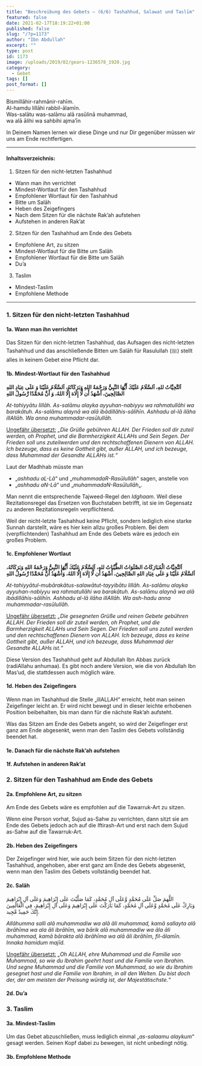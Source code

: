 ```yaml
---
title: "Beschreibung des Gebets – (6/6) Tashahhud, Salawat und Taslīm"
featured: false
date: 2021-02-17T18:19:22+01:00
published: false
slug: "/?p=1173"
author: "Ibn Abdullah"
excerpt: ""
type: post
id: 1173
image: /uploads/2019/02/gears-1236578_1920.jpg
category:
  - Gebet
tags: []
post_format: []
---
```


Bismillāhir-rahmānir-rahīm.  
Al-hamdu lillāhi rabbil-ālamīn.  
Was-salātu was-salāmu alā rasūlinā muhammad,  
wa alā ālihi wa sahbihi ajma’īn

In Deinem Namen lernen wir diese Dinge und nur Dir gegenüber müssen wir uns am Ende rechtfertigen.

---

#### Inhaltsverzeichnis:

1. Sitzen für den nicht-letzten Tashahhud

- Wann man ihn verrichtet
- Mindest-Wortlaut für den Tashahhud
- Empfohlener Wortlaut für den Tashahhud
- Bitte um Salāh
- Heben des Zeigefingers
- Nach dem Sitzen für die nächste Rak’ah aufstehen
- Aufstehen in anderen Rak’at

2. Sitzen für den Tashahhud am Ende des Gebets

- Empfohlene Art, zu sitzen
- Mindest-Wortlaut für die Bitte um Salāh
- Empfohlener Wortlaut für die Bitte um Salāh
- Du’a

3. Taslim

- Mindest-Taslim
- Empfohlene Methode

---

### 1. Sitzen für den nicht-letzten Tashahhud

#### 1a. Wann man ihn verrichtet

Das Sitzen für den nicht-letzten Tashahhud, das Aufsagen des nicht-letzten Tashahhud und das anschließende Bitten um Salāh für Rasulullah (ﷺ) stellt alles in keinem Gebet eine Pflicht dar.

#### 1b. Mindest-Wortlaut für den Tashahhud

**اَلتَّحِيَّاتُ للهِ، اَلسَّلَامُ عَلَيْكَ أَيُّهَا النَّبِيُّ وَرَحْمَةُ اللهِ وَبَرَكَاتُهُ، اَلسَّلَامُ عَلَيْنَا وَ عَلَى عِبَادِ اللهِ الصَّالِحِينَ، أَشْهَدُ أَن لَّا إِلَاهَ إِلَّا اللهُ، وَ أَنَّ مُحَمَّدًا رَّسُولُ اللهِ**

_At-tahiyyātu lillāh. As-salāmu alayka ayyuhan-nabiyyu wa rahmatullāhi wa barakātuh. As-salāmu alaynā wa alā ibādillāhis-sālihīn. Ashhadu al-lā ilāha illAllāh. Wa anna muhammadar-rasūlullāh._

<span style="text-decoration: underline;">Ungefähr übersetzt:</span> *„Die Grüße
gebühren ALLAH. Der Frieden soll dir zuteil werden, oh Prophet, und die Barmherzigkeit
ALLAHs und Sein Segen. Der Frieden soll uns zuteilwerden und den rechtschaffenen
Dienern von ALLAH. Ich bezeuge, dass es keine Gottheit gibt, außer ALLAH, und ich
bezeuge, dass Muhammad der Gesandte ALLAHs ist.“*

Laut der Madhhab müsste man

- „_ashhadu aL-Lā_“ und „_muhammadaR-Rasūlullāh_“ sagen, anstelle von
- „_ashhadu aN-Lā_“ und „_muhammadaN-Rasūlullāh_„.

Man nennt die entsprechende Tajweed-Regel den _Idghaam_. Weil diese Rezitationsregel das Ersetzen von Buchstaben betrifft, ist sie im Gegensatz zu anderen Rezitationsregeln verpflichtend.

Weil der nicht-letzte Tashahhud keine Pflicht, sondern lediglich eine starke Sunnah darstellt, wäre es hier kein allzu großes Problem. Bei dem (verpflichtenden) Tashahhud am Ende des Gebets wäre es jedoch ein großes Problem.

#### 1c. Empfohlener Wortlaut

**اَلتَّحِيَّاتُ الْمُبَارَكَاتُ الصَّلَوَاتُ الطَّيِّبَاتُ للهِ، اَلسَّلَامُ عَلَيْكَ أَيُّهَا النَّبِيُّ وَرَحْمَةُ اللهِ وَبَرَكَاتُهُ، اَلسَّلَامُ عَلَيْنَا وَ عَلَى عِبَادِ اللهِ الصَّالِحِينَ، أَشْهَدُ أَن لَّا إِلَاهَ إِلَّا اللهُ، وَأَشْهَدُ أَنَّ مُحَمَّدًا رَّسُولُ اللهِ**

_At-tahiyyātul-mubārakātus-salawātut-tayyibātu lillāh. As-salāmu alayka ayyuhan-nabiyyu wa rahmatullāhi wa barakātuh. As-salāmu alaynā wa alā ibādillāhis-sālihīn. Ashhadu al-lā ilāha illAllāh. Wa ash-hadu anna muhammadar-rasūlullāh._

<span style="text-decoration: underline;">Ungefähr übersetzt:</span> *„Die gesegneten
Grüße und reinen Gebete gebühren ALLAH. Der Frieden soll dir zuteil werden, oh Prophet,
*und die Barmherzigkeit ALLAHs und Sein Segen*. Der Frieden soll uns zuteil werden
und den rechtschaffenen Dienern von ALLAH. Ich bezeuge, dass es keine Gottheit gibt,
außer ALLAH, und ich bezeuge, dass Muhammad der Gesandte ALLAHs ist.“*

Diese Version des Tashahhud geht auf Abdullah Ibn Abbas zurück (radiAllahu anhumaa). Es gibt noch andere Version, wie die von Abdullah Ibn Mas’ud, die stattdessen auch möglich wäre.

#### 1d. Heben des Zeigefingers

Wenn man im Tashahhud die Stelle „illALLAH“ erreicht, hebt man seinen Zeigefinger leicht an. Er wird nicht bewegt und in dieser leichte erhobenen Position beibehalten, bis man dann für die nächste Rak’ah aufsteht.

Was das Sitzen am Ende des Gebets angeht, so wird der Zeigefinger erst ganz am Ende abgesenkt, wenn man den Taslim des Gebets vollständig beendet hat.

#### 1e. Danach für die nächste Rak’ah aufstehen

#### 1f. Aufstehen in anderen Rak’at

### 2. Sitzen für den Tashahhud am Ende des Gebets

#### 2a. Empfohlene Art, zu sitzen

Am Ende des Gebets wäre es empfohlen auf die Tawarruk-Art zu sitzen.

Wenn eine Person vorhat, Sujud as-Sahw zu verrichten, dann sitzt sie am Ende des Gebets jedoch ach auf die Iftirash-Art und erst nach dem Sujud as-Sahw auf die Tawarruk-Art.

#### 2b. Heben des Zeigefingers

Der Zeigefinger wird hier, wie auch beim Sitzen für den nicht-letzten Tashahhud, angehoben, aber erst ganz am Ende des Gebets abgesenkt, wenn man den Taslim des Gebets vollständig beendet hat.

#### 2c. Salāh

اللَّهمَ صَلِّ عَلَى مُحَمَّدٍ وَّعَلَى آلِ مُحَمَّدٍ، كَمَا صَلَّيْتَ عَلَى إِبْرَاهِيمَ وَعَلَى آلِ إِبْرَاهِيمَ  
وَبَارِكْ عَلَى مُحَمَّدٍ وَّعَلَى آلِ مُحَمَّدٍ، كَمَا بَارَكْتَ عَلَى إِبْرَاهِيمَ وَعَلَى آلِ إِبْرَاهِيمَ، فِي الْعَالَمِينَ إِنَّكَ حَمِيدٌ مَّجِيد.

_Allāhumma salli alā muhammadiw wa alā āli muhammad, kamā sallayta alā ibrāhīma wa ala āli ibrāhīm, wa bārik alā muhammadiw wa āla āli muhammad, kamā bārakta alā ibrāhīma wa alā āli ibrāhīm, fil-ālamīn. Innaka hamidum majīd._

<span style="text-decoration: underline;">Ungefähr übersetzt:</span> *„Oh ALLAH,
ehre Muhammad und die Familie von Muhammad, so wie du Ibrahim geehrt hast und die
Familie von Ibrahim. Und segne Muhammad und die Familie von Muhammad, so wie du Ibrahim
gesegnet hast und die Familie von Ibrahim, in all den Welten. Du bist doch der, der
am meisten der Preisung würdig ist, der Majestätischste.“*

#### 2d. Du’a

### 3. Taslim

#### 3a. Mindest-Taslim

Um das Gebet abzuschließen, muss lediglich einmal „_as-salaamu alaykum_“ gesagt werden. Seinen Kopf dabei zu bewegen, ist nicht unbedingt nötig.

#### 3b. Empfohlene Methode
